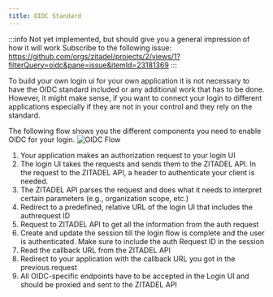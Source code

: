```yaml
---
title: OIDC Standard
---
```


:::info
Not yet implemented, but should give you a general impression of how it will work
Subscribe to the following issue: https://github.com/orgs/zitadel/projects/2/views/1?filterQuery=oidc&pane=issue&itemId=23181369
:::

To build your own login ui for your own application it is not necessary to have the OIDC standard included or any additional work that has to be done.
However, it might make sense, if you want to connect your login to different applications especially if they are not in your control and they rely on the standard.

The following flow shows you the different components you need to enable OIDC for your login.
![OIDC Flow](/img/guides/login-ui/oidc-flow.png)

1. Your application makes an authorization request to your login UI
2. The login UI takes the requests and sends them to the ZITADEL API. In the request to the ZITADEL API, a header to authenticate your client is needed.
3. The ZITADEL API parses the request and does what it needs to interpret certain parameters (e.g., organization scope, etc.)
4. Redirect to a predefined, relative URL of the login UI that includes the authrequest ID
5. Request to ZITADEL API to get all the information from the auth request
6. Create and update the session till the login flow is complete and the user is authenticated. Make sure to include the auth Request ID in the session
7. Read the callback URL from the ZITADEL API
8. Redirect to your application with the callback URL you got in the previous request
9. All OIDC-specific endpoints have to be accepted in the Login UI and should be proxied and sent to the ZITADEL API


